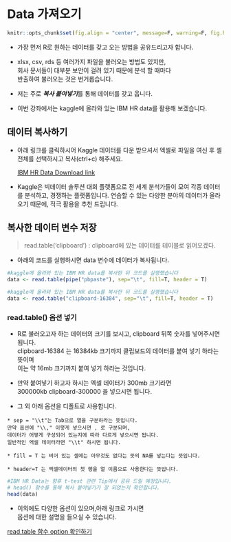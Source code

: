 # Data 가져오기 {#data_Import}

```r
knitr::opts_chunk$set(fig.align = "center", message=F, warning=F, fig.height = 5, cache=T, dpi = 300)
```

* 가장 먼저 R로 원하는 데이터를 갖고 오는 방법을 공유드리고자 합니다. 

* xlsx, csv, rds 등 여러가지 파일을 불러오는 방법도 있지만,  
회사 문서들이 대부분 보안이 걸려 있기 때문에 분석 할 때마다  
반출하여 불러오는 것은 번거롭습니다.  
  
  
* 저는 주로 ***복사 붙여넣기***를 통해 데이터를 갖고 옵니다. 
  
* 이번 강좌에서는 kaggle에 올라와 있는 IBM HR data를 활용해 보겠습니다.  
    
    
     
## 데이터 복사하기  
  
* 아래 링크를 클릭하시어 Kaggle 데이터를 다운 받으셔서 엑셀로 파일을 여신 후 셀 전체를 선택하시고 복사(ctrl+c) 해주세요.  

    [IBM HR Data Download link](https://www.notion.so/yeahbeeat/IBM-HR-Data-from-Caggle-b5b4753db0a64f5aae4d3d207e14ecf9)
  
* Kaggle은 빅데이터 솔루션 대회 플랫폼으로 전 세계 분석가들이 모여 각종 데이터를 분석하고, 경쟁하는 플랫폼입니다. 연습할 수 있는 다양한 분야의 데이터가 올라오기 때문에, 적극 활용을 추천 드립니다.  


## 복사한 데이터 변수 저장

> read.table('clipboard') : clipboard에 있는 데이터를 테이블로 읽어오겠다. 
  
  * 아래의 코드를 실행하시면 data 변수에 데이터가 복사됩니다.  
  
```r
#kaggle에 올라와 있는 IBM HR data를 복사한 뒤 코드를 실행했습니다 
data <- read.table(pipe("pbpaste"), sep="\t", fill=T, header = T) 

```
  
```r
#kaggle에 올라와 있는 IBM HR data를 복사한 뒤 코드를 실행했습니다 
data <- read.table("clipboard-16384", sep="\t", fill=T, header = T) 

```

  
### read.table() 옵션 넣기
  
  * R로 불러오고자 하는 데이터의 크기를 보시고, clipboard 뒤쪽 숫자를 넣어주시면 됩니다.  
  clipboard-16384 는 16384kb 크기까지 클립보드의 데이터를 붙여 넣기 하라는 뜻이며  
  이는 약 16mb 크기까지 붙여 넣기 하라는 것입니다.  
  
  * 만약 붙여넣기 하고자 하시는 엑셀 데이터가 300mb 크기라면   
  300000kb clipboard-300000 을 넣으시면 됩니다.  
    
  * 그 외 아래 옵션을 디폴트로 사용합니다. 

  ```
  * sep = "\\t"는 Tab으로 열을 구분하라는 뜻입니다.  
  만약 옵션에 "\\," 이렇게 넣으시면 , 로 구분되며,  
  데이터가 어떻게 구성되어 있는지에 따라 다르게 넣으시면 됩니다.  
  일반적인 엑셀 데이터라면 "\\t" 하시면 됩니다. 
  
  * fill = T 는 비어 있는 셀에는 아무것도 없다는 뜻의 NA를 넣는다는 뜻입니다.    
  
  * header=T 는 엑셀데이터의 첫 행을 열 이름으로 사용한다는 뜻입니다.    
  ```

```r
#IBM HR Data는 향후 t-test 관련 Tip에서 공유 드릴 예정입니다. 
# head() 함수를 통해 복사 붙여넣기가 잘 되었는지 확인합니다. 
head(data)
```

  * 이외에도 다양한 옵션이 있으며,아래 링크로 가시면  
  옵션에 대한 설명을 들으실 수 있습니다.  
    
  
  
  
  [read.table 함수 option 확인하기](https://www.rdocumentation.org/packages/utils/versions/3.6.2/topics/read.table)